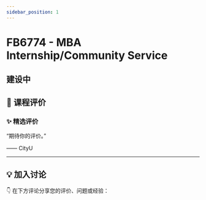 ```yaml
---
sidebar_position: 1
---
```



# FB6774 - MBA Internship/Community Service

## 建设中

## **💬 课程评价**

### ✨ **精选评价**
<div className={commentStyles.commentBox}>
    <p className={commentStyles.commentText}>
        “期待你的评价。”
    </p>
    <p className={commentStyles.commentAuthor}>—— CityU</p>
</div>

---

## **💡 加入讨论**

👇 在下方评论分享您的评价、问题或经验：
<Utterances />
